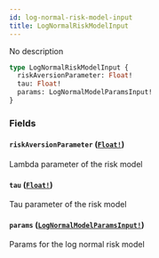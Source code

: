 ```yaml
---
id: log-normal-risk-model-input
title: LogNormalRiskModelInput
---
```


No description

```graphql
type LogNormalRiskModelInput {
  riskAversionParameter: Float!
  tau: Float!
  params: LogNormalModelParamsInput!
}
```

### Fields

#### `riskAversionParameter` ([`Float!`](/graphql/scalars/float))

Lambda parameter of the risk model

#### `tau` ([`Float!`](/graphql/scalars/float))

Tau parameter of the risk model

#### `params` ([`LogNormalModelParamsInput!`](/graphql/inputs/log-normal-model-params-input))

Params for the log normal risk model
